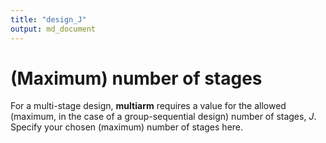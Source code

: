 ```yaml
---
title: "design_J"
output: md_document
---
```


# (Maximum) number of stages

For a multi-stage design, __multiarm__ requires a value for the allowed (maximum, in the case of a group-sequential design) number of stages, $J$.
Specify your chosen (maximum) number of stages here.
